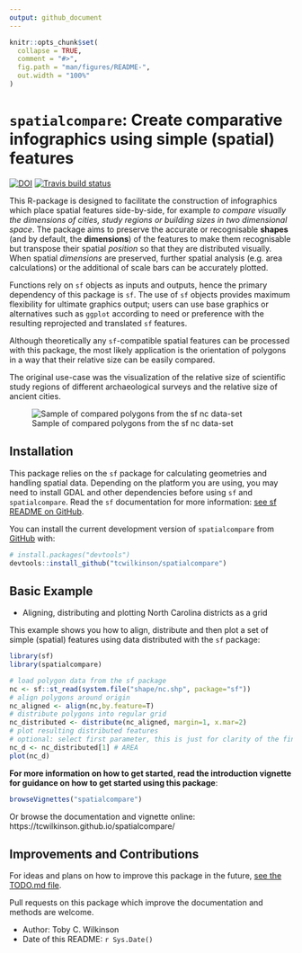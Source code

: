 ```yaml
---
output: github_document
---
```


<!-- README.md is generated from README.Rmd. Please edit that file -->

```r
knitr::opts_chunk$set(
  collapse = TRUE,
  comment = "#>",
  fig.path = "man/figures/README-",
  out.width = "100%"
)
```

# `spatialcompare`: Create comparative infographics using simple (spatial) features

<!-- badges: start -->
[![DOI](https://zenodo.org/badge/184946513.svg)](https://zenodo.org/badge/latestdoi/184946513)
[![Travis build status](https://travis-ci.org/tcwilkinson/spatialcompare.svg?branch=master)](https://travis-ci.org/tcwilkinson/spatialcompare)
<!-- badges: end -->

This R-package is designed to facilitate the construction of infographics which place spatial features side-by-side, for example _to compare visually the dimensions of cities, study regions or building sizes in two dimensional space_. The package aims to preserve  the accurate or recognisable **shapes** (and by default, the **dimensions**) of the features to make them recognisable but transpose their spatial _position_ so that they are distributed visually. When spatial _dimensions_ are preserved, further spatial analysis (e.g. area calculations) or the additional of scale bars can be accurately plotted.

Functions rely on `sf` objects as inputs and outputs, hence the primary dependency of this package is `sf`. The use of `sf` objects provides maximum flexibility for ultimate graphics output; users can use base graphics or alternatives such as `ggplot` according to need or preference with the resulting reprojected and translated `sf` features.

Although theoretically any `sf`-compatible spatial features can be processed with this package, the most likely application is the orientation of polygons in a way that their relative size can be easily compared.

The original use-case was the visualization of the relative size of scientific study regions of different archaeological surveys and the relative size of ancient cities. 

![Sample of compared polygons from the sf nc data-set](man/figures/sample_nc.png)

## Installation

This package relies on the `sf` package for calculating geometries and handling spatial data. Depending on the platform you are using, you may need to install GDAL and other dependencies before using `sf` and `spatialcompare`. Read the `sf` documentation for more information: [see sf README on GitHub](https://github.com/r-spatial/sf/).

<!--
You cannot yet install the released version of spatialcompare from [CRAN](https://CRAN.R-project.org) with:

``` r
install.packages("spatialcompare")
```
-->

You can install the current development version of `spatialcompare` from [GitHub](https://github.com/) with:

``` r
# install.packages("devtools")
devtools::install_github("tcwilkinson/spatialcompare")
```

## Basic Example

- Aligning, distributing and plotting North Carolina districts as a grid

This example shows you how to align, distribute and then plot a set of simple (spatial) features using data distributed with the `sf` package:

```r
library(sf)
library(spatialcompare)

# load polygon data from the sf package
nc <- sf::st_read(system.file("shape/nc.shp", package="sf"))
# align polygons around origin
nc_aligned <- align(nc,by.feature=T)
# distribute polygons into regular grid
nc_distributed <- distribute(nc_aligned, margin=1, x.mar=2)
# plot resulting distributed features
# optional: select first parameter, this is just for clarity of the final plot
nc_d <- nc_distributed[1] # AREA
plot(nc_d)
```

**For more information on how to get started, read the introduction vignette for guidance on how to get started using this package**:

```r
browseVignettes("spatialcompare")
```

Or browse the documentation and vignette online: https://tcwilkinson.github.io/spatialcompare/


## Improvements and Contributions

For ideas and plans on how to improve this package in the future, [see the TODO.md file](TODO.md).

Pull requests on this package which improve the documentation and methods are welcome.

- Author: Toby C. Wilkinson 
- Date of this README: `r Sys.Date()`

